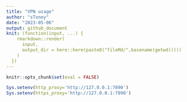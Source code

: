 ```yaml
---
title: "VPN usage"
author: "sToney"
date: "2023-05-06"
output: github_document
knit: (function(input, ...) {
    rmarkdown::render(
      input,
      output_dir = here::here(paste0("fileMd/",basename(getwd())))
    )
  })
---
```


```r
knitr::opts_chunk$set(eval = FALSE)
```

```r
Sys.setenv(http_proxy='http://127.0.0.1:7890')
Sys.setenv(https_proxy='http://127.0.0.1:7890')
```

